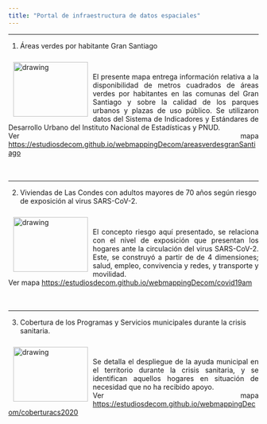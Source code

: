 ```yaml
---
title: "Portal de infraestructura de datos espaciales" 
---
```


---

1. Áreas verdes por habitante Gran Santiago

<img style="float:left; margin:10px;" src="C:/Users/17617549-4/Documents/Desarrollo Website Estudios/EstudiosDecom.git.io/images/webmapping.png" alt="drawing" width="150" height="110"/><br><p align="justify">El presente mapa entrega información relativa a la disponibilidad de metros cuadrados de áreas verdes por habitantes en las comunas del Gran Santiago y sobre la calidad de los parques urbanos y plazas de uso público. Se utilizaron datos del Sistema de Indicadores y Estándares de Desarrollo Urbano del Instituto Nacional de Estadísticas y PNUD.</br>Ver mapa <a href="https://estudiosdecom.github.io/areasverdesurbanasGranStgo/#11/-33.4486/-70.6270" target="_blank"> https://estudiosdecom.github.io/webmappingDecom/areasverdesgranSantiago </a><br>
<br>
</br></p>

---

2. Viviendas de Las Condes con adultos mayores de 70 años según riesgo de exposición al virus SARS-CoV-2.

<img style="float:left; margin:10px;" src="C:/Users/17617549-4/Documents/Desarrollo Website Estudios/EstudiosDecom.git.io/images/webmapping.png" alt="drawing" width="150" height="110"/><br><p align="justify">El concepto riesgo aquí presentado, se relaciona con el nivel de exposición que presentan los hogares ante la circulación del virus SARS-CoV-2. Este, se construyó a partir de de 4 dimensiones; salud, empleo, convivencia y redes, y transporte y movilidad. </br>Ver mapa <a href="https://estudiosdecom.github.io/wmCOVID19AM/#13/-33.3946/-70.5613" target="_blank"> https://estudiosdecom.github.io/webmappingDecom/covid19am</a><br>
<br>
</br></p>

---

3. Cobertura de los Programas y Servicios municipales durante la crisis sanitaria.

<img style="float:left; margin:10px;" src="C:/Users/17617549-4/Documents/Desarrollo Website Estudios/EstudiosDecom.git.io/images/webmapping.png" alt="drawing" width="150" height="110"/><br><p align="justify">Se detalla el despliegue de la ayuda municipal en el territorio durante la crisis sanitaria, y se identifican aquellos hogares en situación de necesidad que no ha recibido apoyo. </br>Ver mapa <a href="https://estudiosdecom.github.io/coberturaCS2020LC/#13/-33.3994/-70.5425" target="_blank"> https://estudiosdecom.github.io/webmappingDecom/coberturacs2020 </a><br>
<br>
</br></p>



 
